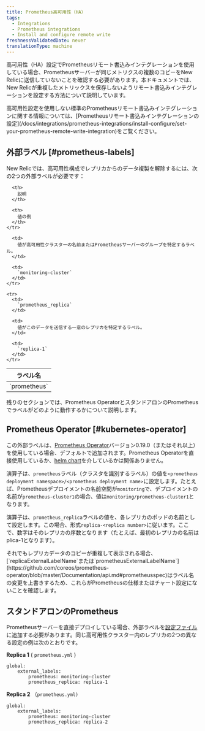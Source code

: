 ```yaml
---
title: Prometheus高可用性（HA）
tags:
  - Integrations
  - Prometheus integrations
  - Install and configure remote write
freshnessValidatedDate: never
translationType: machine
---
```


高可用性（HA）設定でPrometheusリモート書込みインテグレーションを使用している場合、Prometheusサーバーが同じメトリクスの複数のコピーをNew Relicに送信していないことを確認する必要があります。本ドキュメントでは、New Relicが重複したメトリックスを保存しないようリモート書込みインテグレーションを設定する方法について説明しています。

<Callout variant="tip">
  高可用性設定を使用しない標準のPrometheusリモート書込みインテグレーションに関する情報については、[Prometheusリモート書込みインテグレーションの設定](/docs/integrations/prometheus-integrations/install-configure/set-your-prometheus-remote-write-integration)をご覧ください。
</Callout>

## 外部ラベル [#prometheus-labels]

New Relicでは、高可用性構成でレプリカからのデータ複製を解除するには、次の2つの外部ラベルが必要です：

<table>
  <thead>
    <tr>
      <th>
        ラベル名
      </th>

      <th>
        説明
      </th>

      <th>
        値の例
      </th>
    </tr>
  </thead>

  <tbody>
    <tr>
      <td>
        `prometheus`
      </td>

      <td>
        値が高可用性クラスターの名前またはPrometheusサーバーのグループを特定するラベル。
      </td>

      <td>
        `monitoring-cluster`
      </td>
    </tr>

    <tr>
      <td>
        `prometheus_replica`
      </td>

      <td>
        値がこのデータを送信する一意のレプリカを特定するラベル。
      </td>

      <td>
        `replica-1`
      </td>
    </tr>
  </tbody>
</table>

残りのセクションでは、Prometheus OperatorとスタンドアロンのPrometheusでラベルがどのように動作するかについて説明します。

## Prometheus Operator [#kubernetes-operator]

この外部ラベルは、[Prometheus Operator](https://github.com/coreos/prometheus-operator)バージョン0.19.0（またはそれ以上）を使用している場合、デフォルトで追加されます。Prometheus Operatorを直接使用しているか、[helm chart](https://hub.helm.sh/charts/stable/prometheus-operator)を介しているかは関係ありません。

演算子は、`prometheus`ラベル（クラスタを識別するラベル）の値を`<prometheus deployment namespace>/<prometheus deployment name>`に設定します。たとえば、Prometheusデプロイメントの名前空間が`monitoring`で、デプロイメントの名前が`prometheus-cluster1`の場合、値は`monitoring/prometheus-cluster1`となります。

演算子は、`prometheus_replica`ラベルの値を、各レプリカのポッドの名前として設定します。この場合、形式`replica-<replica number>`に従います。ここで、数字はそのレプリカの序数となります（たとえば、最初のレプリカの名前はplica-1となります）。

<Callout variant="tip">
  それでもレプリカデータのコピーが重複して表示される場合、[`replicaExternalLabelName`または`prometheusExternalLabelName`](https://github.com/coreos/prometheus-operator/blob/master/Documentation/api.md#prometheusspec)はラベル名の変更を上書きするため、これらがPrometheusの仕様またはチャート設定にないことを確認します。
</Callout>

## スタンドアロンのPrometheus

Prometheusサーバーを直接デプロイしている場合、外部ラベルを[設定ファイル](https://prometheus.io/docs/prometheus/latest/configuration/configuration/)に追加する必要があります。同じ高可用性クラスター内のレプリカの2つの異なる設定の例は次のとおりです。

<DNT>**Replica 1**</DNT> ( `prometheus.yml` )

```
global:
	external_labels:
		prometheus: monitoring-cluster
		prometheus_replica: replica-1
```

<DNT>**Replica 2**</DNT> （`prometheus.yml)`

```
global:
	external_labels:
		prometheus: monitoring-cluster
		prometheus_replica: replica-2
```